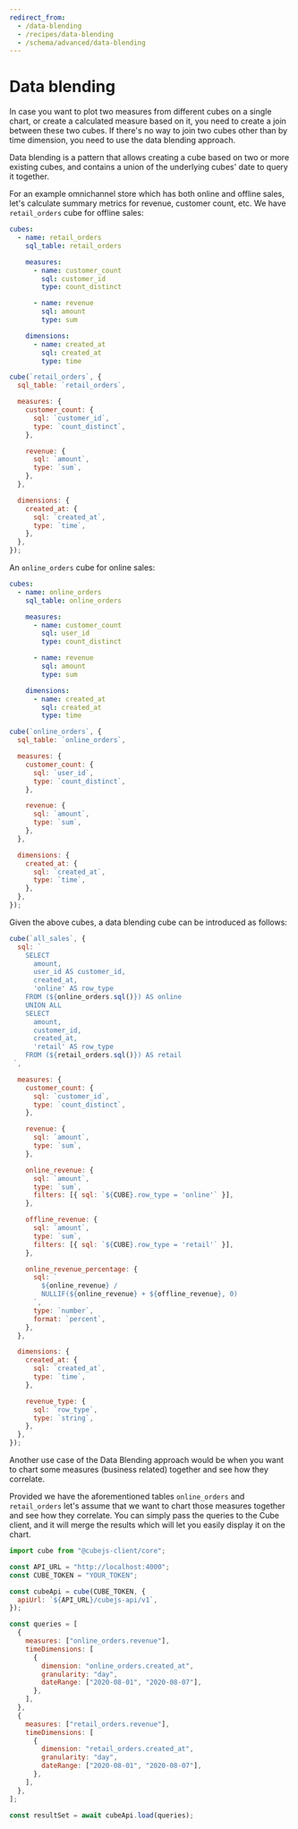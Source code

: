 ```yaml
---
redirect_from:
  - /data-blending
  - /recipes/data-blending
  - /schema/advanced/data-blending
---
```


# Data blending

In case you want to plot two measures from different cubes on a single chart, or
create a calculated measure based on it, you need to create a join between these
two cubes. If there's no way to join two cubes other than by time dimension, you
need to use the data blending approach.

Data blending is a pattern that allows creating a cube based on two or more
existing cubes, and contains a union of the underlying cubes' date to query it
together.

For an example omnichannel store which has both online and offline sales, let's
calculate summary metrics for revenue, customer count, etc. We have
`retail_orders` cube for offline sales:

<CodeTabs>

```yaml
cubes:
  - name: retail_orders
    sql_table: retail_orders

    measures:
      - name: customer_count
        sql: customer_id
        type: count_distinct

      - name: revenue
        sql: amount
        type: sum

    dimensions:
      - name: created_at
        sql: created_at
        type: time
```

```javascript
cube(`retail_orders`, {
  sql_table: `retail_orders`,

  measures: {
    customer_count: {
      sql: `customer_id`,
      type: `count_distinct`,
    },

    revenue: {
      sql: `amount`,
      type: `sum`,
    },
  },

  dimensions: {
    created_at: {
      sql: `created_at`,
      type: `time`,
    },
  },
});
```

</CodeTabs>

An `online_orders` cube for online sales:

<CodeTabs>

```yaml
cubes:
  - name: online_orders
    sql_table: online_orders

    measures:
      - name: customer_count
        sql: user_id
        type: count_distinct

      - name: revenue
        sql: amount
        type: sum

    dimensions:
      - name: created_at
        sql: created_at
        type: time
```

```javascript
cube(`online_orders`, {
  sql_table: `online_orders`,

  measures: {
    customer_count: {
      sql: `user_id`,
      type: `count_distinct`,
    },

    revenue: {
      sql: `amount`,
      type: `sum`,
    },
  },

  dimensions: {
    created_at: {
      sql: `created_at`,
      type: `time`,
    },
  },
});
```

</CodeTabs>

Given the above cubes, a data blending cube can be introduced as follows:

```javascript
cube(`all_sales`, {
  sql: `
    SELECT
      amount,
      user_id AS customer_id,
      created_at,
      'online' AS row_type
    FROM (${online_orders.sql()}) AS online
    UNION ALL
    SELECT
      amount,
      customer_id,
      created_at,
      'retail' AS row_type
    FROM (${retail_orders.sql()}) AS retail
 `,

  measures: {
    customer_count: {
      sql: `customer_id`,
      type: `count_distinct`,
    },

    revenue: {
      sql: `amount`,
      type: `sum`,
    },

    online_revenue: {
      sql: `amount`,
      type: `sum`,
      filters: [{ sql: `${CUBE}.row_type = 'online'` }],
    },

    offline_revenue: {
      sql: `amount`,
      type: `sum`,
      filters: [{ sql: `${CUBE}.row_type = 'retail'` }],
    },

    online_revenue_percentage: {
      sql: `
        ${online_revenue} /
        NULLIF(${online_revenue} + ${offline_revenue}, 0)
      `,
      type: `number`,
      format: `percent`,
    },
  },

  dimensions: {
    created_at: {
      sql: `created_at`,
      type: `time`,
    },

    revenue_type: {
      sql: `row_type`,
      type: `string`,
    },
  },
});
```

Another use case of the Data Blending approach would be when you want to chart
some measures (business related) together and see how they correlate.

Provided we have the aforementioned tables `online_orders` and `retail_orders`
let's assume that we want to chart those measures together and see how they
correlate. You can simply pass the queries to the Cube client, and it will merge
the results which will let you easily display it on the chart.

```javascript
import cube from "@cubejs-client/core";

const API_URL = "http://localhost:4000";
const CUBE_TOKEN = "YOUR_TOKEN";

const cubeApi = cube(CUBE_TOKEN, {
  apiUrl: `${API_URL}/cubejs-api/v1`,
});

const queries = [
  {
    measures: ["online_orders.revenue"],
    timeDimensions: [
      {
        dimension: "online_orders.created_at",
        granularity: "day",
        dateRange: ["2020-08-01", "2020-08-07"],
      },
    ],
  },
  {
    measures: ["retail_orders.revenue"],
    timeDimensions: [
      {
        dimension: "retail_orders.created_at",
        granularity: "day",
        dateRange: ["2020-08-01", "2020-08-07"],
      },
    ],
  },
];

const resultSet = await cubeApi.load(queries);
```
